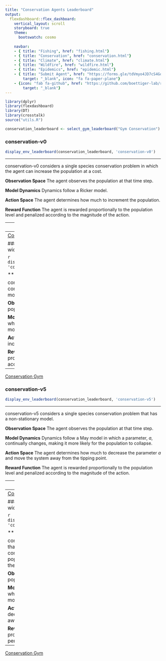 ```yaml
---
title: "Conservation Agents Leaderboard"
output:
  flexdashboard::flex_dashboard:
    vertical_layout: scroll
    storyboard: true
    theme: 
      bootswatch: cosmo
      
    navbar:
    - { title: "Fishing", href: "fishing.html"}
    - { title: "Conservation", href: "conservation.html"}
    - { title: "Climate", href: "climate.html"}
    - { title: "Wildfire", href: "wildfire.html"}
    - { title: "Epidemics", href: "epidemic.html"}
    - { title: "Submit Agent", href: "https://forms.gle/tdVmyo4JD7cS4Goo7", 
        target: "_blank", icon: "fa fa-paper-plane"}
    - {icon: "fab fa-github", href: "https://github.com/boettiger-lab/rl-leaderboard",
        target: "_blank"}
---
```

```r
library(dplyr)
library(flexdashboard)
library(DT)
library(crosstalk)
source("utils.R")

conservation_leaderboard <- select_gym_leaderboard("Gym Conservation")
```   


### conservation-v0 {data-commentary-width=400}

```r
display_env_leaderboard(conservation_leaderboard, 'conservation-v0')
```

***

conservation-v0 considers a single species conservation problem in which the agent can increase the population at a cost.

**Observation Space** The agent observes the population at that time step.

**Model Dynamics** Dynamics follow a Ricker model.

**Action Space** The agent determines how much to increment the population. 

**Reward Function** The agent is rewarded proportionally to the population level and penalized according to the magnitude of the action.

---
[Conservation Gym](https://github.com/boettiger-lab/gym_conservation)


### conservation-v2 {data-commentary-width=400}

```r
display_env_leaderboard(conservation_leaderboard, 'conservation-v2')
```

***

conservation-v2 considers a single species conservation problem in which the agent can increase the population at a cost.

**Observation Space** The agent observes the population at that time step.

**Model Dynamics** Dynamics follow a May model.

**Action Space** The agent determines how much to increment the population. 

**Reward Function** The agent is rewarded proportionally to the population level and penalized according to the magnitude of the action.

---
[Conservation Gym](https://github.com/boettiger-lab/gym_conservation)


### conservation-v3 {data-commentary-width=400}

```r
display_env_leaderboard(conservation_leaderboard, 'conservation-v3')
```

***

conservation-v3 considers a single species conservation problem that has a non-stationary model. 

**Observation Space** The agent observes the population at that time step.

**Model Dynamics** Dynamics follow a May model in which a parameter, $a$, continually changes, making it more likely for the population to collapse.

**Action Space** The agent determines how much to increment the population.

**Reward Function** The agent is rewarded proportionally to the population level and penalized according to the magnitude of the action.

---
[Conservation Gym](https://github.com/boettiger-lab/gym_conservation)


### conservation-v5 {data-commentary-width=400}

```r
display_env_leaderboard(conservation_leaderboard, 'conservation-v5')
```

***

conservation-v5 considers a single species conservation problem that has a non-stationary model. 

**Observation Space** The agent observes the population at that time step.

**Model Dynamics** Dynamics follow a May model in which a parameter, $a$, continually changes, making it more likely for the population to collapse.

**Action Space** The agent determines how much to decrease the parameter $a$ and move the system away from the tipping point.

**Reward Function** The agent is rewarded proportionally to the population level and penalized according to the magnitude of the action.

---
[Conservation Gym](https://github.com/boettiger-lab/gym_conservation)


### conservation-v6 {data-commentary-width=400}

```r
display_env_leaderboard(conservation_leaderboard, 'conservation-v6')
```

***

conservation-v6 considers a single species conservation problem that has a non-stationary model. 

**Observation Space** The agent observes the population at that time step.

**Model Dynamics** Dynamics follow a May model in which a parameter, $a$, continually changes, making it more likely for the population to collapse. There is some stochasticity in this model, differentiating it from `conservation-v5`.

**Action Space** The agent determines how much to decrease the parameter $a$ and move the system away from the tipping point.

**Reward Function** The agent is rewarded proportionally to the population level and penalized according to the magnitude of the action.

---
[Conservation Gym](https://github.com/boettiger-lab/gym_conservation)


### conservation-v7 {data-commentary-width=400}

```r
display_env_leaderboard(conservation_leaderboard, 'conservation-v7')
```

***

conservation-v7 considers a conservation problem that has a non-stationary model. It is similar to conservation-v5 but works on an ensemble of populations. By default, the replicate number is 1, so the default is equivalent to conservation-v5.

**Observation Space** The agent observes the populations at that time step.

**Model Dynamics** Dynamics follow a May model in which a parameter, $a$, continually changes, making it more likely for the populations to collapse.

**Action Space** The agent determines how much to decrease the parameter $a$ and move the systems away from their tipping points.

**Reward Function** The agent is rewarded proportionally to the mean population level and penalized according to the magnitude of the action.

---
[Conservation Gym](https://github.com/boettiger-lab/gym_conservation)

